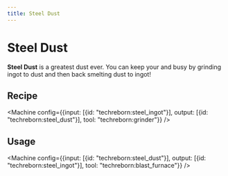 ```yaml
---
title: Steel Dust
---
```


<ItemImage file="steel_dust" alt="Steel Dust" size="200" />

# Steel Dust

**Steel Dust** is a greatest dust ever. You can keep your <McItem slug="techreborn:grinder" /> and <McItem slug="techreborn:blast_furnace" /> busy by grinding ingot to dust and then back smelting dust to ingot!

## Recipe

<CraftingTable recipe="input techreborn:small_pile_of_steel_dust techreborn:small_pile_of_steel_dust air input techreborn:small_pile_of_steel_dust techreborn:small_pile_of_steel_dust air input air air air output techreborn:steel_dust"/>

<Machine config={{input: [{id: "techreborn:steel_ingot"}], output: [{id: "techreborn:steel_dust"}], tool: "techreborn:grinder"}} />

## Usage

<CraftingTable recipe="input air air air input air techreborn:steel_dust air input air air air output techreborn:small_pile_of_steel_dust,4"/>

<Machine config={{input: [{id: "techreborn:steel_dust"}], output: [{id: "techreborn:steel_ingot"}], tool: "techreborn:blast_furnace"}} />
